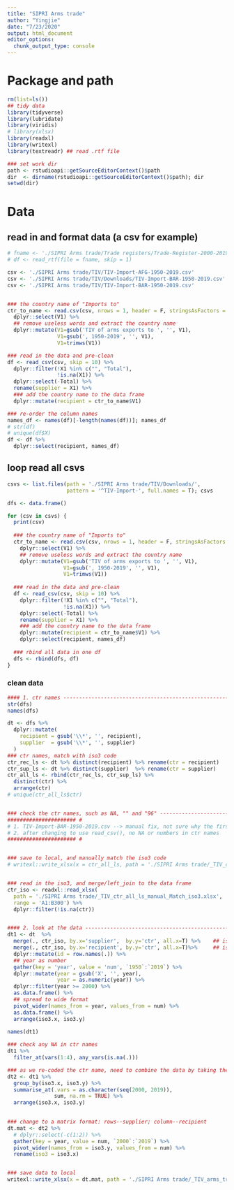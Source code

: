 ```yaml
---
title: "SIPRI Arms trade"
author: "Yingjie"
date: "7/23/2020"
output: html_document
editor_options: 
  chunk_output_type: console
---
```



# Package and path
```r
rm(list=ls())
## tidy data
library(tidyverse)
library(lubridate)
library(viridis)
# library(xlsx)
library(readxl)
library(writexl)
library(textreadr) ## read .rtf file

### set work dir
path <- rstudioapi::getSourceEditorContext()$path
dir  <- dirname(rstudioapi::getSourceEditorContext()$path); dir
setwd(dir)
```



# Data
## read in and format data (a csv for example)
```r
# fname <- './SIPRI Arms trade/Trade registers/Trade-Register-2000-2019.rtf'
# df <- read_rtf(file = fname, skip = 1)

csv <- './SIPRI Arms trade/TIV/TIV-Import-AFG-1950-2019.csv'
csv <- './SIPRI Arms trade/TIV/Downloads/TIV-Import-BAR-1950-2019.csv'
csv <- './SIPRI Arms trade/TIV/TIV-Import-BAR-1950-2019.csv'


### the country name of "Imports to"
ctr_to_name <- read.csv(csv, nrows = 1, header = F, stringsAsFactors = F) %>%
  dplyr::select(V1) %>%
  ## remove useless words and extract the country name
  dplyr::mutate(V1=gsub('TIV of arms exports to ', '', V1), 
                V1=gsub(', 1950-2019', '', V1),
                V1=trimws(V1))

### read in the data and pre-clean
df <- read_csv(csv, skip = 10) %>%
  dplyr::filter(!X1 %in% c("", "Total"),
                !is.na(X1)) %>%
  dplyr::select(-Total) %>%
  rename(supplier = X1) %>%
  ### add the country name to the data frame
  dplyr::mutate(recipient = ctr_to_name$V1)

### re-order the column names
names_df <- names(df)[-length(names(df))]; names_df
# str(df)
# unique(df$X)
df <- df %>%
  dplyr::select(recipient, names_df)
```


## loop read all csvs
```r
csvs <- list.files(path = './SIPRI Arms trade/TIV/Downloads/', 
                   pattern = '^TIV-Import-', full.names = T); csvs

dfs <- data.frame()

for (csv in csvs) {
  print(csv)
  
  ### the country name of "Imports to"
  ctr_to_name <- read.csv(csv, nrows = 1, header = F, stringsAsFactors = F) %>%
    dplyr::select(V1) %>%
    ## remove useless words and extract the country name
    dplyr::mutate(V1=gsub('TIV of arms exports to ', '', V1), 
                  V1=gsub(', 1950-2019', '', V1),
                  V1=trimws(V1))
  
  ### read in the data and pre-clean
  df <- read_csv(csv, skip = 10) %>%
    dplyr::filter(!X1 %in% c("", "Total"),
                  !is.na(X1)) %>%
    dplyr::select(-Total) %>%
    rename(supplier = X1) %>%
    ### add the country name to the data frame
    dplyr::mutate(recipient = ctr_to_name$V1) %>%
    dplyr::select(recipient, names_df)
  
  ### rbind all data in one df
  dfs <- rbind(dfs, df)
}

```


### clean data

```r
#### 1. ctr names -------------------------------------------------------------
str(dfs)
names(dfs)

dt <- dfs %>%
  dplyr::mutate(
    recipient = gsub('\\*', '', recipient),
    supplier  = gsub('\\*', '', supplier)
  )
### ctr names, match with iso3 code
ctr_rec_ls <- dt %>% distinct(recipient) %>% rename(ctr = recipient)
ctr_sup_ls <- dt %>% distinct(supplier)  %>% rename(ctr = supplier)
ctr_all_ls <- rbind(ctr_rec_ls, ctr_sup_ls) %>% 
  distinct(ctr) %>%
  arrange(ctr) 
# unique(ctr_all_ls$ctr)


### check the ctr names, such as NA, "" and "96" -----------------------------
###################### #
# 1. TIV-Import-BAR-1950-2019.csv --> manual fix, not sure why the first col will auto become the row names (change from using read.csv() to read_csv() can better solve this issue)
# 2. after changing to use read_csv(), no NA or numbers in ctr names
###################### #


### save to local, and manually match the iso3 code
# writexl::write_xlsx(x = ctr_all_ls, path = './SIPRI Arms trade/_TIV_ctr_all_ls.xlsx')


### read in the iso3, and merge/left_join to the data frame
ctr_iso <- readxl::read_xlsx(
  path = './SIPRI Arms trade/_TIV_ctr_all_ls_manual_Match_iso3.xlsx', 
  range = 'A1:B300') %>%
  dplyr::filter(!is.na(ctr))


#### 2. look at the data -------------------------------------------------------
dt1 <- dt  %>%
  merge(., ctr_iso, by.x='supplier',  by.y='ctr', all.x=T) %>%    ## iso3.x
  merge(., ctr_iso, by.x='recipient', by.y='ctr', all.x=T)%>%     ## iso3.y
  dplyr::mutate(id = row.names(.)) %>%
  ## year as number
  gather(key = 'year', value = 'num', `1950`:`2019`) %>%
  dplyr::mutate(year = gsub('X', '', year),
                year = as.numeric(year)) %>%
  dplyr::filter(year >= 2000) %>%
  as.data.frame() %>%
  ## spread to wide format
  pivot_wider(names_from = year, values_from = num) %>%
  as.data.frame() %>%
  arrange(iso3.x, iso3.y)
  
names(dt1)

### check any NA in ctr names
dt1 %>%
  filter_at(vars(1:4), any_vars(is.na(.)))

### as we re-coded the ctr name, need to combine the data by taking the sum values of those trade between the same pair of trading ctr. 
dt2 <- dt1 %>%
  group_by(iso3.x, iso3.y) %>%
  summarise_at(.vars = as.character(seq(2000, 2019)),
               sum, na.rm = TRUE) %>%
  arrange(iso3.x, iso3.y)
  

### change to a matrix format: rows--supplier; column--recipient
dt.mat <- dt2 %>%
  # dplyr::select(-c(1:2)) %>%
  gather(key = year, value = num, `2000`:`2019`) %>%
  pivot_wider(names_from = iso3.y, values_from = num) %>%
  rename(iso3 = iso3.x)


### save data to local
writexl::write_xlsx(x = dt.mat, path = './SIPRI Arms trade/_TIV_arms_trade_2000_2019.xlsx')
```



